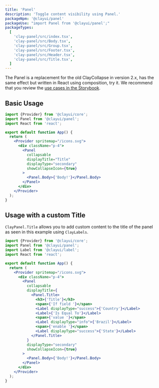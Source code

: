 ```yaml
---
title: 'Panel'
description: 'Toggle content visibility using Panel.'
packageNpm: '@clayui/panel'
packageUse: "import Panel from '@clayui/panel';"
packageTypes:
  [
    'clay-panel/src/index.tsx',
    'clay-panel/src/Body.tsx',
    'clay-panel/src/Group.tsx',
    'clay-panel/src/Footer.tsx',
    'clay-panel/src/Header.tsx',
    'clay-panel/src/Title.tsx',
  ]
---
```


The Panel is a replacement for the old ClayCollapse in version 2.x, has the same effect but written in React using composition, try it. We recommend that you review the [use cases in the Storybook](https://storybook.clayui.com/?path=/story/design-system-components-panel--default).

## Basic Usage

```jsx preview
import {Provider} from '@clayui/core';
import Panel from '@clayui/panel';
import React from 'react';

export default function App() {
  return (
    <Provider spritemap="/icons.svg">
      <div className="p-4">
        <Panel
          collapsable
          displayTitle="Title"
          displayType="secondary"
          showCollapseIcon={true}
        >
          <Panel.Body>{'Body!'}</Panel.Body>
        </Panel>
      </div>
    </Provider>
  );
}
```

## Usage with a custom Title

`ClayPanel.Title` allows you to add custom content to the title of the panel as seen in this example using `ClayLabels`.

```jsx preview
import {Provider} from '@clayui/core';
import Panel from '@clayui/panel';
import Label from '@clayui/label';
import React from 'react';

export default function App() {
  return (
    <Provider spritemap="/icons.svg">
      <div className="p-4">
        <Panel
          collapsable
          displayTitle={
            <Panel.Title>
              <h3>{'Title'}</h3>
              <span>{'If field '}</span>
              <Label displayType="success">{'Country'}</Label>
              <Label>{'Is Equal To'}</Label>
              <span>{'value '}</span>
              <Label displayType="info">{'Brazil'}</Label>
              <span>{'enable '}</span>
              <Label displayType="success">{'State'}</Label>
            </Panel.Title>
          }
          displayType="secondary"
          showCollapseIcon={true}
        >
          <Panel.Body>{'Body!'}</Panel.Body>
        </Panel>
      </div>
    </Provider>
  );
}
```
